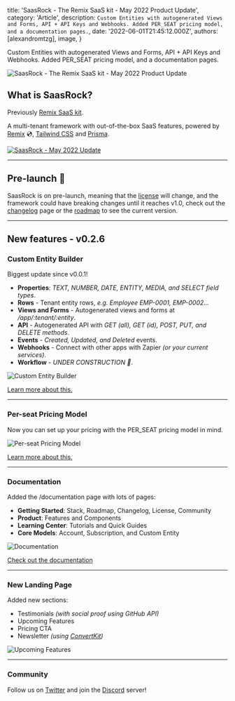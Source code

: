 
  title: 'SaasRock - The Remix SaaS kit - May 2022 Product Update',
  category: 'Article',
  description: `Custom Entities with autogenerated Views and Forms, API + API Keys and Webhooks. Added PER_SEAT pricing model, and a documentation pages.`,
  date: '2022-06-01T21:45:12.000Z',
  authors: [alexandromtzg],
  image,
}

Custom Entities with autogenerated Views and Forms, API + API Keys and Webhooks. Added PER_SEAT pricing model, and a documentation pages.

<img src={image} alt="SaasRock - The Remix SaaS kit - May 2022 Product Update" />

<!--more-->

## What is SaasRock?

Previously [Remix SaaS kit](https://alexandromg.gumroad.com/l/SaasFrontends-Remix).

A multi-tenant framework with out-of-the-box SaaS features, powered by [Remix](https://remix.run/) 💿, [Tailwind CSS](https://tailwindcss.com/) and [Prisma](https://www.prisma.io/).

[![SaasRock - May 2022 Update](https://cdn.loom.com/sessions/thumbnails/ff7f1a73108340c293c1469b87568d4f-1654045286098-with-play.gif)](https://www.loom.com/share/ff7f1a73108340c293c1469b87568d4f)

---

## Pre-launch 🚀

SaasRock is on pre-launch, meaning that the [license](https://saasrock.com/docs/license) will change, and the framework could have breaking changes until it reaches v1.0, check out the [changelog](https://saasrock.com/changelog) page or the [roadmap](https://saasrock.com/docs/roadmap) to see the current version.

---

## New features - v0.2.6

### Custom Entity Builder

Biggest update since v0.0.1!

- **Properties**: _TEXT, NUMBER, DATE, ENTITY, MEDIA, and SELECT field types_.
- **Rows** - Tenant entity rows, _e.g. Employee EMP-0001, EMP-0002..._
- **Views and Forms** - Autogenerated views and forms at _/app/:tenant/:entity_.
- **API** - Autogenerated API with _GET (all), GET (id), POST, PUT, and DELETE methods_.
- **Events** - _Created, Updated, and Deleted_ events.
- **Webhooks** - Connect with other apps with Zapier _(or your current services)_.
- **Workflow** - _UNDER CONSTRUCTION 🚧_.

![Custom Entity Builder](https://yahooder.sirv.com/saasrock/blog/may-2022-update/entity-builder.png)

[Learn more about this.](https://saasrock.com/docs/features/entity-builder)

---

### Per-seat Pricing Model

Now you can set up your pricing with the PER_SEAT pricing model in mind.

![Per-seat Pricing Model](https://yahooder.sirv.com/saasrock/blog/may-2022-update/per-seat-pricing-model.png)

[Learn more about this.](https://saasrock.com/docs/features/subscriptions)

---

### Documentation

Added the /documentation page with lots of pages:

- **Getting Started**: Stack, Roadmap, Changelog, License, Community
- **Product**: Features and Components
- **Learning Center**: Tutorials and Quick Guides
- **Core Models**: Account, Subscription, and Custom Entity

![Documentation](https://yahooder.sirv.com/saasrock/blog/may-2022-update/documentation.png)

[Check out the documentation](https://saasrock.com/docs)

---

### New Landing Page

Added new sections:

- Testimonials _(with social proof using GitHub API)_
- Upcoming Features
- Pricing CTA
- Newsletter _(using [ConvertKit](https://convertkit.com/))_

![Upcoming Features](https://yahooder.sirv.com/saasrock/blog/may-2022-update/upcoming-features.png)

---

### Community

Follow us on [Twitter](https://twitter.com/saas_rock) and join the [Discord](https://discord.gg/KMkjU2BFn9) server!
